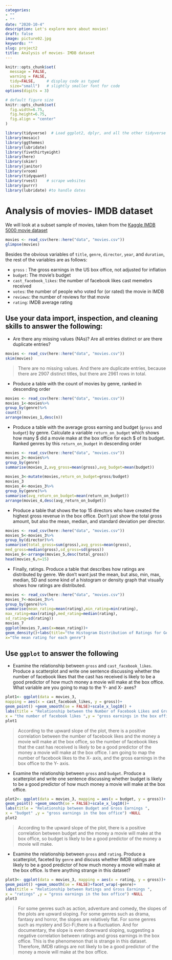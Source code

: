 ```yaml
---
categories:
- ""
- ""
date: "2020-10-4"
description: Let's explore more about movies!
draft: false
image: picture02.jpg
keywords: ""
slug: project2
title: Analysis of movies- IMDB dataset
---
```



```r
knitr::opts_chunk$set(
  message = FALSE, 
  warning = FALSE, 
  tidy=FALSE,     # display code as typed
  size="small")   # slightly smaller font for code
options(digits = 3)

# default figure size
knitr::opts_chunk$set(
  fig.width=6.75, 
  fig.height=6.75,
  fig.align = "center"
)
```


```r
library(tidyverse)  # Load ggplot2, dplyr, and all the other tidyverse packages
library(mosaic)
library(ggthemes)
library(lubridate)
library(fivethirtyeight)
library(here)
library(skimr)
library(janitor)
library(vroom)
library(tidyquant)
library(rvest)    # scrape websites
library(purrr)  
library(lubridate) #to handle dates
```

# Analysis of movies- IMDB dataset

We will look at a subset sample of movies, taken from the [Kaggle IMDB 5000 movie dataset](https://www.kaggle.com/carolzhangdc/imdb-5000-movie-dataset)

  
```r

movies <- read_csv(here::here("data", "movies.csv"))
glimpse(movies)

```

Besides the obvious variables of `title`, `genre`, `director`, `year`, and `duration`, the rest of the variables are as follows:

- `gross` : The gross earnings in the US box office, not adjusted for inflation
- `budget`: The movie's budget 
- `cast_facebook_likes`: the number of facebook likes cast memebrs received
- `votes`: the number of people who voted for (or rated) the movie in IMDB 
- `reviews`: the number of reviews for that movie
- `rating`: IMDB average rating 

## Use your data import, inspection, and cleaning skills to answer the following:

- Are there any missing values (NAs)? Are all entries distinct or are there duplicate entries?
```r
movies <- read_csv(here::here("data", "movies.csv"))
skim(movies)

```
> There are no missing values. And there are duplicate entries, because there are 2907 distinct titles, but there are 2961 rows in total.

- Produce a table with the count of movies by genre, ranked in descending order
``` r
movies <- read_csv(here::here("data", "movies.csv"))
movies_1<-movies%>%
group_by(genre)%>%
count()
arrange(movies_1,desc(n))
```

- Produce a table with the average gross earning and budget (`gross` and `budget`) by genre. Calculate a variable `return_on_budget` which shows how many $ did a movie make at the box office for each $ of its budget. Ranked genres by this `return_on_budget` in descending order
```r
movies <- read_csv(here::here("data", "movies.csv"))
movies_2<-movies%>%
group_by(genre)
summarise(movies_2,avg_gross=mean(gross),avg_budget=mean(budget))
 
movies_3<-mutate(movies,return_on_budget=gross/budget)
movies_3
movies_4<-movies_3%>%
group_by(genre)%>%
summarise(avg_return_on_budget=mean(return_on_budget))
arrange(movies_4,desc(avg_return_on_budget))
```



- Produce a table that shows the top 15 directors who have created the highest gross revenue in the box office. Don't just show the total gross amount, but also the mean, median, and standard deviation per director.
```r
movies <- read_csv(here::here("data", "movies.csv"))
movies_5<-movies_3%>%
group_by(director)%>%
summarise(total_gross=sum(gross),avg_gross=mean(gross),
med_gross=median(gross),sd_gross=sd(gross))
movies_6<-arrange(movies_5,desc(total_gross))
head(movies_6,n=15)
```

- Finally, ratings. Produce a table that describes how ratings are distributed by genre. We don't want just the mean, but also, min, max, median, SD and some kind of a histogram or density graph that visually shows how ratings are distributed. 
```r
movies <- read_csv(here::here("data", "movies.csv"))
movies_7<-movies_3%>%
group_by(genre)%>%
summarise(mean_rating=mean(rating),min_rating=min(rating),
max_rating=max(rating),med_rating=median(rating),
sd_rating=sd(rating))
movies_7
ggplot(movies_7,aes(x=mean_rating))+
geom_density()+labs(title="the Histogram Distribution of Ratings for Genres",
x="the mean rating for each genre")
```

## Use `ggplot` to answer the following

  - Examine the relationship between `gross` and `cast_facebook_likes`. Produce a scatterplot and write one sentence discussing whether the number of facebook likes that the cast has received is likely to be a good predictor of how much money a movie will make at the box office. What variable are you going to map to the Y- and X- axes?
  
  
```r
plot1<- ggplot(data = movies_3, 
mapping = aes(x = cast_facebook_likes, y = gross))+
geom_point() +geom_smooth(se = FALSE)+scale_x_log10() +
labs(title = "Relationship between the Number of Facebook Likes and Gross Earnings ",
x = "the number of facebook likes ",y = "gross earnings in the box office") +NULL
plot1

```

> According to the upward slope of the plot, there is a positive correlation between the number of facebook likes and the money a movie will make at the box office, so the number of facebook likes that the cast has received is likely to be a good predictor of the money a movie will make at the box office. I am going to map the number of facebook likes to the X- axis, and the gross earnings in the box office  to the Y- axis.

  - Examine the relationship between `gross` and `budget`. Produce a scatterplot and write one sentence discussing whether budget is likely to be a good predictor of how much money a movie will make at the box office.

```r
plot2<- ggplot(data = movies_3, mapping = aes(x = budget, y = gross))+
geom_point() +geom_smooth(se = FALSE)+scale_x_log10()+
labs(title = "Relationship between Budget and Gross Earnings ",
x = "budget" ,y = "gross earnings in the box office") +NULL
plot2

```

> According to the upward slope of the plot, there is a positive correlation between budget and the money a movie will make at the box office, so budget is likely to be a good predictor of the money a movie will make.

  - Examine the relationship between `gross` and `rating`. Produce a scatterplot, faceted by `genre` and discuss whether IMDB ratings are likely to be a good predictor of how much money a movie will make at the box office. Is there anything strange in this dataset?

```r
plot3<- ggplot(data = movies_3, mapping = aes(x = rating, y = gross))+
geom_point() +geom_smooth(se = FALSE)+facet_wrap(~genre)+
labs(title = "Relationship between Ratings and Gross Earnings ",
x = "ratings" ,y = "gross earnings in the box office") +NULL
plot3

```

> For some genres such as action, adventure and comedy, the slopes of the plots are upward sloping. For some genres such as drama, fantasy and horror, the slopes are relatively flat. For some genres such as mystery and Sci-Fi,there is a fluctuation. And for documentary, the slope is even downward sloping, suggesting a negative correlation between ratings and gross earnings in the box office. This is the phenomenon that is strange in this dataset. Therefore, IMDB ratings are not likely to be a good predictor of the money a movie will make at the box office.











